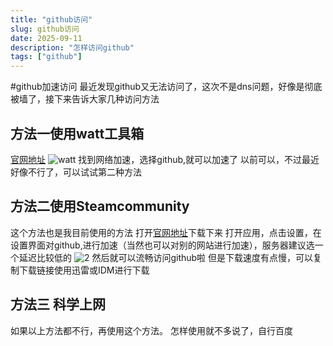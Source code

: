 ```yaml
---
title: "github访问"
slug: github访问
date: 2025-09-11
description: "怎样访问github"
tags: ["github"]
---
```


#github加速访问
最近发现github又无法访问了，这次不是dns问题，好像是彻底被墙了，接下来告诉大家几种访问方法
## 方法一使用watt工具箱
[官网地址](https://steampp.net)
![watt](https://jiashu.jsdmirror.com/gh/SWC519/blog-img@main/img/pVWAHDU.png)
找到网络加速，选择github,就可以加速了
以前可以，不过最近好像不行了，可以试试第二种方法
## 方法二使用Steamcommunity
这个方法也是我目前使用的方法
打开[官网地址](https://www.dogfight360.com/blog/18682/)下载下来
打开应用，点击设置，在设置界面对github,进行加速（当然也可以对别的网站进行加速），服务器建议选一个延迟比较低的
![2](https://jiashu.jsdmirror.com/gh/SWC519/blog-img@main/img/pVWE9KK.png)
然后就可以流畅访问github啦
但是下载速度有点慢，可以复制下载链接使用迅雷或IDM进行下载
## 方法三 科学上网
如果以上方法都不行，再使用这个方法。
怎样使用就不多说了，自行百度

